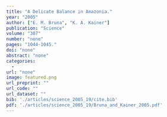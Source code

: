 ```yaml
---
title: "A Delicate Balance in Amazonia."
year: "2005"
author: ["E. M. Bruna", "K. A. Kainer"]
publication: "Science"
volume: "307"
number: "none"
pages: "1044-1045."
doi: "none"
abstract: "none"
categories: 
  - 
url: "none"
image: featured.png
url_preprint: ""
url_code: ""
url_dataset: ""
bib: './articles/science_2005_19/cite.bib'
pdf: './articles/science_2005_19/Bruna_and_Kainer_2005.pdf'
---
```

